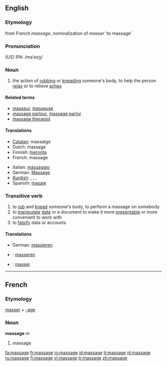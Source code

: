 {{see|Massage}}
==English==

===Etymology===
from French ''massage'', nominalization of ''masser'' 'to massage'

===Pronunciation===
(US) IPA: /məˈsɑʒ/

===Noun===
{{wikipedia}}
{{en-noun}}

# the action of [[rub]]bing or [[knead]]ing someone's body, to help the person [[relax]] or to relieve [[ache]]s

====Related terms====
*[[masseur]], [[masseuse]]
*[[massage parlour]], [[massage parlor]]
*[[massage therapist]]

====Translations====
{{top}}
*[[Catalan]]: massatge {{m}}
*Dutch: massage {{f}}
*Finnish: [[hieronta]]
*French: massage {{m}}
{{mid}}
*Italian: [[massaggio]] {{m}}
*German: [[Massage]] {{f}}
*[[Kurdish]]: {{t|ku|gemirandin}} {{f}}, {{t|ku|perixandin}} {{f}}, {{t|ku|mistdan}} {{f}}, {{t|ku|masaj}} {{f}}
*Spanish: [[masaje]] {{m}}
{{bottom}}

===Transitive verb===
{{rfc-trverb|Transitive verb}}
{{en-verb|massag|ing}}

# to [[rub]] and [[knead]] someone's body, to perform a massage on somebody
# to [[manipulate]] [[data]] or a document to make it more [[presentable]] or more convenient to work with
# to [[falsify]] data or accounts

====Translations====
{{trans-top|to perform a massage on somebody}}
*German: [[massieren]]
{{trans-mid}}
{{trans-bottom}}

{{trans-top|to manipulate data or a document}}
{{trans-mid}}
{{trans-bottom}}

{{trans-top|to falsify data or accounts}}
{{trans-mid}}
{{trans-bottom}}

{{checktrans-top}}
*{{ttbc|Dutch}}: [[masseren]]
*{{ttbc|French}}: [[masser]]
{{checktrans-bottom}}

----

==French==

===Etymology===
[[masser]] + [[-age]]

===Noun===
'''massage''' ''m''

# massage

[[fa:massage]]
[[fr:massage]]
[[io:massage]]
[[id:massage]]
[[it:massage]]
[[nl:massage]]
[[ru:massage]]
[[fi:massage]]
[[vi:massage]]
[[tr:massage]]
[[zh:massage]]
